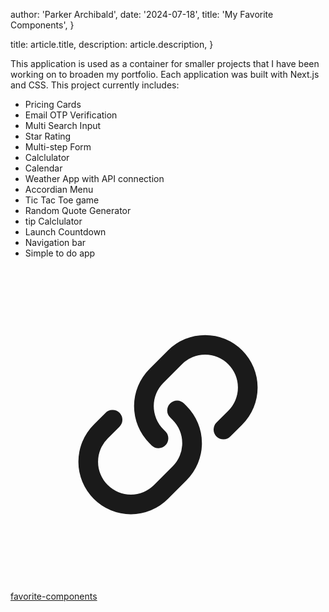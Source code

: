 
  author: 'Parker Archibald',
  date: '2024-07-18',
  title: 'My Favorite Components',
}

  title: article.title,
  description: article.description,
}


This application is used as a container for smaller projects that I have been working on to broaden my portfolio. Each application was built with Next.js and CSS. This project currently includes:
- Pricing Cards
- Email OTP Verification
- Multi Search Input
- Star Rating
- Multi-step Form 
- Calclulator
- Calendar
- Weather App with API connection
- Accordian Menu
- Tic Tac Toe game
- Random Quote Generator
- tip Calclulator
- Launch Countdown
- Navigation bar
- Simple to do app

<Image src={componentsHome} alt="" />

<a href='https://favorite-components.vercel.app/' target='_blank' className='flex space-x-4 items-center cursor-pointer' >
    <div className='size-6'>
        <svg viewBox="0 0 24 24" aria-hidden="true" {...props}>
            <path
            d="M15.712 11.823a.75.75 0 1 0 1.06 1.06l-1.06-1.06Zm-4.95 1.768a.75.75 0 0 0 1.06-1.06l-1.06 1.06Zm-2.475-1.414a.75.75 0 1 0-1.06-1.06l1.06 1.06Zm4.95-1.768a.75.75 0 1 0-1.06 1.06l1.06-1.06Zm3.359.53-.884.884 1.06 1.06.885-.883-1.061-1.06Zm-4.95-2.12 1.414-1.415L12 6.344l-1.415 1.413 1.061 1.061Zm0 3.535a2.5 2.5 0 0 1 0-3.536l-1.06-1.06a4 4 0 0 0 0 5.656l1.06-1.06Zm4.95-4.95a2.5 2.5 0 0 1 0 3.535L17.656 12a4 4 0 0 0 0-5.657l-1.06 1.06Zm1.06-1.06a4 4 0 0 0-5.656 0l1.06 1.06a2.5 2.5 0 0 1 3.536 0l1.06-1.06Zm-7.07 7.07.176.177 1.06-1.06-.176-.177-1.06 1.06Zm-3.183-.353.884-.884-1.06-1.06-.884.883 1.06 1.06Zm4.95 2.121-1.414 1.414 1.06 1.06 1.415-1.413-1.06-1.061Zm0-3.536a2.5 2.5 0 0 1 0 3.536l1.06 1.06a4 4 0 0 0 0-5.656l-1.06 1.06Zm-4.95 4.95a2.5 2.5 0 0 1 0-3.535L6.344 12a4 4 0 0 0 0 5.656l1.06-1.06Zm-1.06 1.06a4 4 0 0 0 5.657 0l-1.061-1.06a2.5 2.5 0 0 1-3.535 0l-1.061 1.06Zm7.07-7.07-.176-.177-1.06 1.06.176.178 1.06-1.061Z"
            fill="currentColor"
            />
        </svg>
    </div>
    <p className=''>favorite-components</p>
</a>